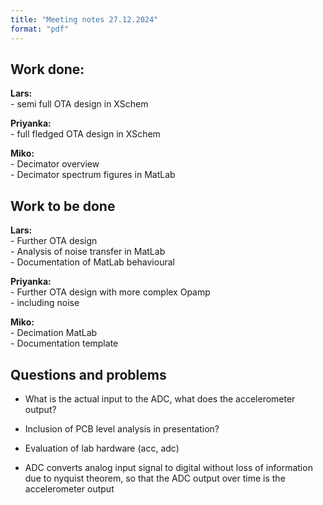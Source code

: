 ---
title: "Meeting notes 27.12.2024"
format: "pdf"
---

## Work done:
**Lars:**\
- semi full OTA design in XSchem\

**Priyanka:**\
- full fledged OTA design in XSchem\

**Miko:**\
- Decimator overview\
- Decimator spectrum figures in MatLab\


## Work to be done
**Lars:**\
- Further OTA design\
- Analysis of noise transfer in MatLab\
- Documentation of MatLab behavioural\

**Priyanka:**\
- Further OTA design with more complex Opamp\
    - including noise\

**Miko:**\
- Decimation MatLab\
- Documentation template\


## Questions and problems
- What is the actual input to the ADC, what does the accelerometer output?
- Inclusion of PCB level analysis in presentation?
- Evaluation of lab hardware (acc, adc)

- ADC converts analog input signal to digital without loss of information due to nyquist theorem, so that the ADC output over time is the accelerometer output